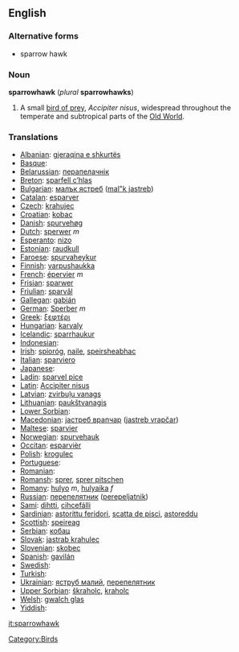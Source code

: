 {{wikipedia}}
==English==
===Alternative forms===
* sparrow hawk

===Noun===
'''sparrowhawk''' (''plural'' '''sparrowhawks''')

# A small [[bird of prey]], ''Accipiter nisus'', widespread throughout the temperate and subtropical parts of the [[Old World]].

[[Category:Birds]]

=== Translations ===

*[[Albanian]]: [[gjeraqina e shkurtës]]
*[[Basque]]: 
*[[Belarussian]]: [[перапелачнік]]
*[[Breton]]: [[sparfell c’hlas]]
*[[Bulgarian]]: [[малък ястреб]] ([[mal"k jastreb]])
*[[Catalan]]: [[esparver]]
*[[Czech]]: [[krahujec]]
*[[Croatian]]: [[kobac]]
*[[Danish]]: [[spurvehøg]]
*[[Dutch]]: [[sperwer]] ''m''
*[[Esperanto]]: [[nizo]]
*[[Estonian]]: [[raudkull]]
*[[Faroese]]: [[spurvaheykur]]
*[[Finnish]]: [[varpushaukka]] '' ''
*[[French]]: [[épervier]] ''m''
*[[Frisian]]: [[sparwer]]
*[[Friulian]]: [[sparvâl]]
*[[Gallegan]]: [[gabián]]
*[[German]]: [[Sperber]] ''m''
*[[Greek]]: [[ξεφτέρι]] '' ''
*[[Hungarian]]: [[karvaly]]
*[[Icelandic]]: [[sparrhaukur]]
*[[Indonesian]]: [[]]
*[[Irish]]: [[spioróg]], [[naile]], [[speirsheabhac]]
*[[Italian]]: [[sparviero]] '' ''
*[[Japanese]]: [[]]
*[[Ladin]]: [[sparvel pice]]
*[[Latin]]: [[Accipiter nisus]] '' ''
*[[Latvian]]: [[zvirbuļu vanags]]
*[[Lithuanian]]: [[paukštvanagis]]
*[[Lower Sorbian]]: 
*[[Macedonian]]: [[jастреб врапчар]] ([[jastreb vrapčar]])
*[[Maltese]]: [[sparvier]]
*[[Norwegian]]: [[spurvehauk]]
*[[Occitan]]: [[esparvièr]]
*[[Polish]]: [[krogulec]] '' ''
*[[Portuguese]]: 
*[[Romanian]]: 
*[[Romansh]]: [[sprer]], [[sprer pitschen]]
*[[Romany]]: [[hulyo]] ''m'', [[hulyaika]] ''f''
*[[Russian]]: [[перепелятник]] ([[perepeljatnik]]) '' ''
*[[Sami]]: [[dihtti]], [[cihcefálli]]
*[[Sardinian]]: [[astorittu feridori]], [[scatta de pisci]], [[astoreddu]]
*[[Scottish]]: [[speireag]]
*[[Serbian]]: [[кобац]]
*[[Slovak]]: [[jastrab krahulec]]
*[[Slovenian]]: [[skobec]]
*[[Spanish]]: [[gavilán]] '' ''
*[[Swedish]]: 
*[[Turkish]]: 
*[[Ukrainian]]: [[яструб малий]], [[перепелятник]]
*[[Upper Sorbian]]: [[škraholc]], [[kraholc]]
*[[Welsh]]: [[gwalch glas]]
*[[Yiddish]]:
[[it:sparrowhawk]]